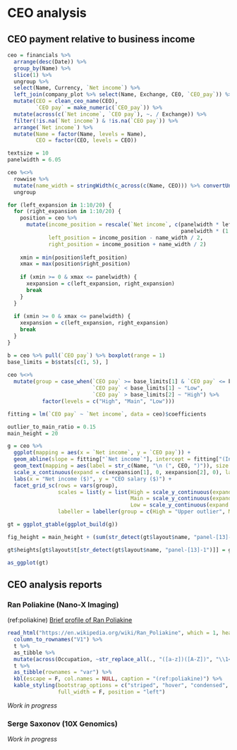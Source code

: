 # CEO analysis {#ceo}

## CEO payment relative to business income

```r
ceo = financials %>%
  arrange(desc(Date)) %>%
  group_by(Name) %>%
  slice(1) %>%
  ungroup %>%
  select(Name, Currency, `Net income`) %>%
  left_join(company_plot %>% select(Name, Exchange, CEO, `CEO_pay`)) %>%
  mutate(CEO = clean_ceo_name(CEO),
         `CEO pay` = make_numeric(`CEO_pay`)) %>%
  mutate(across(c(`Net income`, `CEO pay`), ~. / Exchange)) %>%
  filter(!is.na(`Net income`) & !is.na(`CEO pay`)) %>%
  arrange(`Net income`) %>%
  mutate(Name = factor(Name, levels = Name),
         CEO = factor(CEO, levels = CEO))

textsize = 10
panelwidth = 6.05

ceo %<>% 
  rowwise %>%
  mutate(name_width = stringWidth(c_across(c(Name, CEO))) %>% convertUnit("inch") %>% as.numeric %>% max %>% multiply_by(textsize / 12)) %>%
  ungroup

for (left_expansion in 1:10/20) {
  for (right_expansion in 1:10/20) {
    position = ceo %>% 
      mutate(income_position = rescale(`Net income`, c(panelwidth * left_expansion / (1 + left_expansion + right_expansion), 
                                                       panelwidth * (1 + left_expansion) / (1 + left_expansion + right_expansion))),
             left_position = income_position - name_width / 2,
             right_position = income_position + name_width / 2)
    
    xmin = min(position$left_position)
    xmax = max(position$right_position)
    
    if (xmin >= 0 & xmax <= panelwidth) {
      xexpansion = c(left_expansion, right_expansion)
      break
    }
  }
  
  if (xmin >= 0 & xmax <= panelwidth) {
    xexpansion = c(left_expansion, right_expansion)
    break
  }
}

b = ceo %>% pull(`CEO pay`) %>% boxplot(range = 1)
base_limits = b$stats[c(1, 5), ]
  
ceo %<>%
  mutate(group = case_when(`CEO pay` >= base_limits[1] & `CEO pay` <= base_limits[2] ~ "Main",
                           `CEO pay` < base_limits[1] ~ "Low",
                           `CEO pay` > base_limits[2] ~ "High") %>% 
           factor(levels = c("High", "Main", "Low")))

fitting = lm(`CEO pay` ~ `Net income`, data = ceo)$coefficients

outlier_to_main_ratio = 0.15
main_height = 20

g = ceo %>%
  ggplot(mapping = aes(x = `Net income`, y = `CEO pay`)) +
  geom_abline(slope = fitting["`Net income`"], intercept = fitting["(Intercept)"], linetype = "dashed", color = "gray") +
  geom_text(mapping = aes(label = str_c(Name, "\n (", CEO, ")")), size = textsize / .pt) +
  scale_x_continuous(expand = c(xexpansion[1], 0, xexpansion[2], 0), labels = make_readable) +
  labs(x = "Net income ($)", y = "CEO salary ($)") +
  facet_grid_sc(rows = vars(group), 
                scales = list(y = list(High = scale_y_continuous(expand = c(0.3 / main_height / outlier_to_main_ratio, 0), labels = make_readable),
                                       Main = scale_y_continuous(expand = c(0.3 / main_height, 0), labels = make_readable),
                                       Low = scale_y_continuous(expand = c(0.3 / main_height / outlier_to_main_ratio, 0), labels = make_readable))),
                labeller = labeller(group = c(High = "Upper outlier", Main = "Majority", Low = "Lower outlier")))

gt = ggplot_gtable(ggplot_build(g))

fig_height = main_height + (sum(str_detect(gt$layout$name, "panel-[13]-1")) * main_height * outlier_to_main_ratio) + 1/2

gt$heights[gt$layout$t[str_detect(gt$layout$name, "panel-[13]-1")]] = gt$heights[gt$layout$t[str_detect(gt$layout$name, "panel-[13]-1")]] * outlier_to_main_ratio
```

```r
as_ggplot(gt)
```

## CEO analysis reports

### Ran Poliakine (Nano-X Imaging)

(ref:poliakine) [Brief profile of Ran Poliakine](https://en.wikipedia.org/wiki/Ran_Poliakine)

```r
read_html("https://en.wikipedia.org/wiki/Ran_Poliakine", which = 1, header = T, trim = T) %>%
  column_to_rownames("V1") %>%
  t %>%
  as_tibble %>%
  mutate(across(Occupation, ~str_replace_all(., "([a-z])([A-Z])", "\\1<br>\\2"))) %>%
  t %>%
  as_tibble(rownames = "var") %>%
  kbl(escape = F, col.names = NULL, caption = "(ref:poliakine)") %>%
  kable_styling(bootstrap_options = c("striped", "hover", "condensed", "responsive"),
                full_width = F, position = "left")
```

*Work in progress*

### Serge Saxonov (10X Genomics)

*Work in progress*
